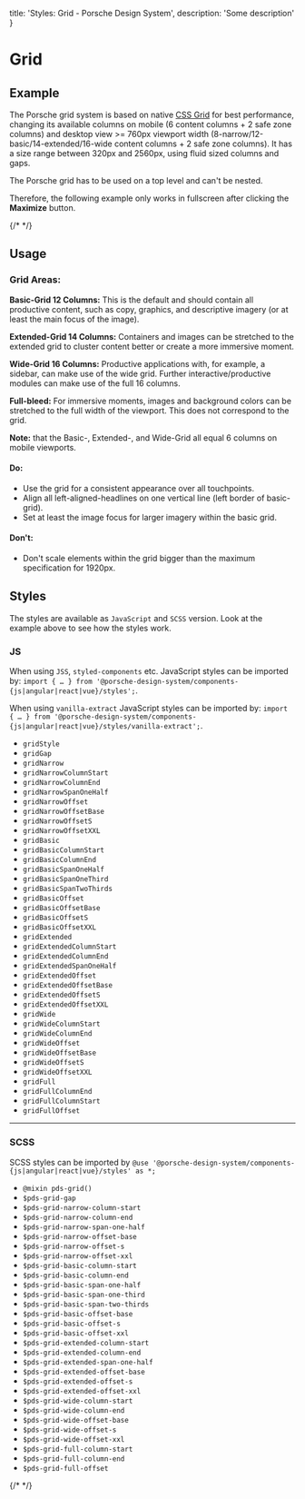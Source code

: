 
  title: 'Styles: Grid - Porsche Design System',
  description: 'Some description'
}

# Grid

## Example

The Porsche grid system is based on native [CSS Grid](https://css-tricks.com/snippets/css/complete-guide-grid) for best
performance, changing its available columns on mobile (6 content columns + 2 safe zone columns) and desktop view >=
760px viewport width (8-narrow/12-basic/14-extended/16-wide content columns + 2 safe zone columns). It has a size range
between 320px and 2560px, using fluid sized columns and gaps.

<Notification heading="Important" headingTag="h3" state="warning">
  The Porsche grid has to be used on a top level and can't be nested.

  Therefore, the following example only works in fullscreen after clicking the **Maximize** button.
</Notification>

{/* <Playground :frameworkMarkup="codeExample" :externalStackBlitzDependencies="['styled-components']" :config="config"><ExampleStylesGrid /></Playground> */}

## Usage

### Grid Areas:

**Basic-Grid 12 Columns:** This is the default and should contain all productive content, such as copy, graphics, and
descriptive imagery (or at least the main focus of the image).

**Extended-Grid 14 Columns:** Containers and images can be stretched to the extended grid to cluster content better or
create a more immersive moment.

**Wide-Grid 16 Columns:** Productive applications with, for example, a sidebar, can make use of the wide grid. Further
interactive/productive modules can make use of the full 16 columns.

**Full-bleed:** For immersive moments, images and background colors can be stretched to the full width of the viewport.
  This does not correspond to the grid.

**Note:** that the Basic-, Extended-, and Wide-Grid all equal 6 columns on mobile viewports.

#### Do:

- Use the grid for a consistent appearance over all touchpoints.
- Align all left-aligned-headlines on one vertical line (left border of basic-grid).
- Set at least the image focus for larger imagery within the basic grid.

#### Don't:

- Don't scale elements within the grid bigger than the maximum specification for 1920px.

## Styles

The styles are available as `JavaScript` and `SCSS` version. Look at the example above to see how the styles work.

### JS

When using `JSS`, `styled-components` etc. JavaScript styles can be imported by:
  `import { … } from '@porsche-design-system/components-{js|angular|react|vue}/styles';`.

When using `vanilla-extract` JavaScript styles can be imported by:
  `import { … } from '@porsche-design-system/components-{js|angular|react|vue}/styles/vanilla-extract';`.

- `gridStyle`
- `gridGap`
- `gridNarrow`
- `gridNarrowColumnStart`
- `gridNarrowColumnEnd`
- `gridNarrowSpanOneHalf`
- `gridNarrowOffset`
- `gridNarrowOffsetBase`
- `gridNarrowOffsetS`
- `gridNarrowOffsetXXL`
- `gridBasic`
- `gridBasicColumnStart`
- `gridBasicColumnEnd`
- `gridBasicSpanOneHalf`
- `gridBasicSpanOneThird`
- `gridBasicSpanTwoThirds`
- `gridBasicOffset`
- `gridBasicOffsetBase`
- `gridBasicOffsetS`
- `gridBasicOffsetXXL`
- `gridExtended`
- `gridExtendedColumnStart`
- `gridExtendedColumnEnd`
- `gridExtendedSpanOneHalf`
- `gridExtendedOffset`
- `gridExtendedOffsetBase`
- `gridExtendedOffsetS`
- `gridExtendedOffsetXXL`
- `gridWide`
- `gridWideColumnStart`
- `gridWideColumnEnd`
- `gridWideOffset`
- `gridWideOffsetBase`
- `gridWideOffsetS`
- `gridWideOffsetXXL`
- `gridFull`
- `gridFullColumnEnd`
- `gridFullColumnStart`
- `gridFullOffset`

---

### SCSS

SCSS styles can be imported by `@use '@porsche-design-system/components-{js|angular|react|vue}/styles' as *;`

- `@mixin pds-grid()`
- `$pds-grid-gap`
- `$pds-grid-narrow-column-start`
- `$pds-grid-narrow-column-end`
- `$pds-grid-narrow-span-one-half`
- `$pds-grid-narrow-offset-base`
- `$pds-grid-narrow-offset-s`
- `$pds-grid-narrow-offset-xxl`
- `$pds-grid-basic-column-start`
- `$pds-grid-basic-column-end`
- `$pds-grid-basic-span-one-half`
- `$pds-grid-basic-span-one-third`
- `$pds-grid-basic-span-two-thirds`
- `$pds-grid-basic-offset-base`
- `$pds-grid-basic-offset-s`
- `$pds-grid-basic-offset-xxl`
- `$pds-grid-extended-column-start`
- `$pds-grid-extended-column-end`
- `$pds-grid-extended-span-one-half`
- `$pds-grid-extended-offset-base`
- `$pds-grid-extended-offset-s`
- `$pds-grid-extended-offset-xxl`
- `$pds-grid-wide-column-start`
- `$pds-grid-wide-column-end`
- `$pds-grid-wide-offset-base`
- `$pds-grid-wide-offset-s`
- `$pds-grid-wide-offset-xxl`
- `$pds-grid-full-column-start`
- `$pds-grid-full-column-end`
- `$pds-grid-full-offset`

{/* <script lang="ts">

  @Component({
  components: {
  ExampleStylesGrid
},
})
  codeExample = getStylesGridCodeSamples();
  config = { supportsFullWindow: true };

  public mounted(): void {
  adjustSelectedFramework(this.codeExample);
}
}
</script> */}
